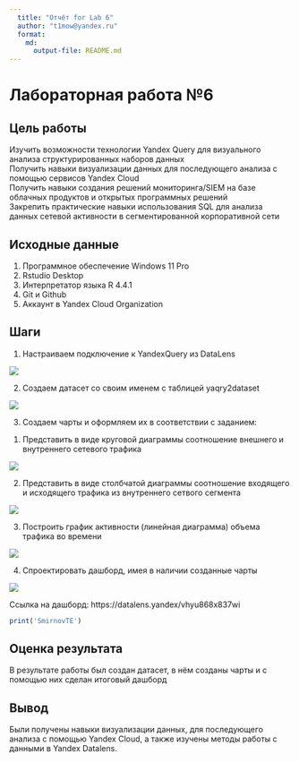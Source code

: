 ```yaml
---
  title: "Отчёт for Lab 6"
  author: "t1mow@yandex.ru"
  format: 
    md: 
      output-file: README.md
---
```


# Лабораторная работа №6

## Цель работы 

Изучить возможности технологии Yandex Query для визуального анализа структурированных наборов данных    
Получить навыки визуализации данных для последующего анализа с помощью сервисов Yandex Cloud    
Получить навыки создания решений мониторинга/SIEM на базе облачных продуктов и открытых программных решений    
Закрепить практические навыки использования SQL для анализа данных сетевой активности в сегментированной корпоративной сети

## Исходные данные

  1. Программное обеспечение Windows 11 Pro
  2. Rstudio Desktop
  3. Интерпретатор языка R 4.4.1
  4. Git и Github
  5. Аккаунт в Yandex Cloud Organization

## Шаги

1. Настраиваем подключение к YandexQuery из DataLens

![](images/1.png)

2. Создаем датасет со своим именем с таблицей yaqry2dataset

![](images/2.png)

3. Создаем чарты и оформляем их в соответствии с заданием:
  1) Представить в виде круговой диаграммы соотношение внешнего и внутреннего
сетевого трафика

![](images/3.png)

  2) Представить в виде столбчатой диаграммы соотношение входящего и
исходящего трафика из внутреннего сетвого сегмента

![](images/4.png)

  3) Построить график активности (линейная диаграмма) объема трафика во
времени

![](images/5.png)

4. Спроектировать дашборд, имея в наличии созданные чарты

![](images/6.png)

Ссылка на дашборд: https://datalens.yandex/vhyu868x837wi

```r
print('SmirnovTE')
```

## Оценка результата

В результате работы был создан датасет, в нём созданы чарты и с помощью них сделан итоговый дашборд

## Вывод

Были получены навыки визуализации данных, для последующего анализа с помощью Yandex Cloud, а также изучены методы работы с данными в Yandex Datalens.
